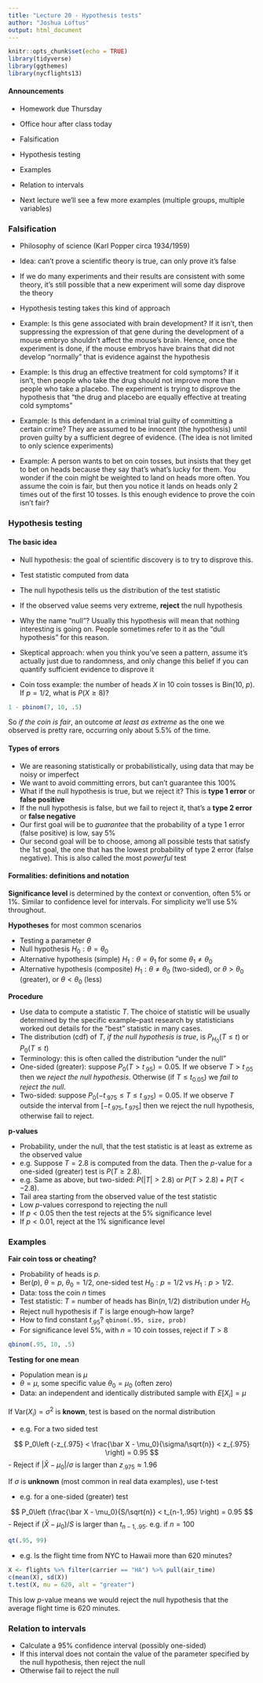 ```yaml
---
title: "Lecture 20 - Hypothesis tests"
author: "Joshua Loftus"
output: html_document
---
```


```r
knitr::opts_chunk$set(echo = TRUE)
library(tidyverse)
library(ggthemes)
library(nycflights13)
```

#### Announcements

- Homework due Thursday
- Office hour after class today

- Falsification
- Hypothesis testing
- Examples
- Relation to intervals

- Next lecture we'll see a few more examples (multiple groups, multiple variables)

### Falsification

- Philosophy of science (Karl Popper circa 1934/1959)
- Idea: can't prove a scientific theory is true, can only prove it's false
- If we do many experiments and their results are consistent with some theory, it's still possible that a new experiment will some day disprove the theory
- Hypothesis testing takes this kind of approach

- Example: Is this gene associated with brain development? If it isn't, then suppressing the expression of that gene during the development of a mouse embryo shouldn't affect the mouse's brain. Hence, once the experiment is done, if the mouse embryos have brains that did not develop "normally" that is evidence against the hypothesis

- Example: Is this drug an effective treatment for cold symptoms? If it isn't, then people who take the drug should not improve more than people who take a placebo. The experiment is trying to disprove the hypothesis that "the drug and placebo are equally effective at treating cold symptoms"

- Example: Is this defendant in a criminal trial guilty of committing a certain crime? They are assumed to be innocent (the hypothesis) until proven guilty by a sufficient degree of evidence. (The idea is not limited to only science experiments)

- Example: A person wants to bet on coin tosses, but insists that they get to bet on heads because they say that's what's lucky for them. You wonder if the coin might be weighted to land on heads more often. You assume the coin is fair, but then you notice it lands on heads only 2 times out of the first 10 tosses. Is this enough evidence to prove the coin isn't fair?

### Hypothesis testing

#### The basic idea

- Null hypothesis: the goal of scientific discovery is to try to disprove this.
- Test statistic computed from data
- The null hypothesis tells us the distribution of the test statistic
- If the observed value seems very extreme, **reject** the null hypothesis

- Why the name "null"? Usually this hypothesis will mean that nothing interesting is going on. People sometimes refer to it as the "dull hypothesis" for this reason.
- Skeptical approach: when you think you've seen a pattern, assume it's actually just due to randomness, and only change this belief if you can quantify sufficient evidence to disprove it

- Coin toss example: the number of heads $X$ in 10 coin tosses is Bin(10, $p$). If $p = 1/2$, what is $P(X \geq 8)$?

```r
1 - pbinom(7, 10, .5)
```
So *if the coin is fair*, an outcome *at least as extreme* as the one we observed is pretty rare, occurring only about 5.5\% of the time.

#### Types of errors

- We are reasoning statistically or probabilistically, using data that may be noisy or imperfect
- We want to avoid committing errors, but can't guarantee this 100\%
- What if the null hypothesis is true, but we reject it? This is **type 1 error** or **false positive**
- If the null hypothesis is false, but we fail to reject it, that's a **type 2 error** or **false negative**
- Our first goal will be to *guarantee* that the probability of a type 1 error (false positive) is low, say 5\%
- Our second goal will be to choose, among all possible tests that satisfy the 1st goal, the one that has the lowest probability of type 2 error (false negative). This is also called the most *powerful* test

#### Formalities: definitions and notation

**Significance level** is determined by the context or convention, often 5\% or 1\%. Similar to confidence level for intervals. For simplicity we'll use 5\% throughout.

**Hypotheses** for most common scenarios

- Testing a parameter $\theta$
- Null hypothesis $H_0: \theta = \theta_0$
- Alternative hypothesis (simple) $H_1 : \theta = \theta_1$ for some $\theta_1 \neq \theta_0$
- Alternative hypothesis (composite) $H_1: \theta \neq \theta_0$ (two-sided), or $\theta > \theta_0$ (greater), or $\theta < \theta_0$ (less) 

**Procedure**

- Use data to compute a statistic $T$. The choice of statistic will be usually determined by the specific example--past research by statisticians worked out details for the "best" statistic in many cases.
- The distribution (cdf) of $T$, *if the null hypothesis is true*, is $P_{H_0}(T \leq t)$ or $P_0(T \leq t)$
- Terminology: this is often called the distribution "under the null"
- One-sided (greater): suppose $P_0(T > t_{.95}) = 0.05$. If we observe $T > t_{.05}$ then we *reject the null hypothesis*. Otherwise (if $T \leq t_{0.05}$) we *fail to reject the null*.
- Two-sided: suppose $P_0(-t_{.975} \leq T \leq t_{.975}) = 0.05$. If we observe $T$ outside the interval from $[-t_{.975}, t_{.975}]$ then we reject the null hypothesis, otherwise fail to reject.

**p-values**

- Probability, under the null, that the test statistic is at least as extreme as the observed value
- e.g. Suppose $T = 2.8$ is computed from the data. Then the $p$-value for a one-sided (greater) test is $P(T \geq 2.8)$.
- e.g. Same as above, but two-sided: $P(|T| > 2.8)$ or $P(T > 2.8) + P(T < -2.8)$.
- Tail area starting from the observed value of the test statistic
- Low $p$-values correspond to rejecting the null
- If $p < 0.05$ then the test rejects at the 5\% significance level
- If $p < 0.01$, reject at the 1\% significance level

### Examples

**Fair coin toss or cheating?**

- Probability of heads is $p$.
- Ber($p$), $\theta = p$, $\theta_0 = 1/2$, one-sided test $H_0 : p = 1/2$ vs $H_1 : p > 1/2$.
- Data: toss the coin $n$ times
- Test statistic: $T$ = number of heads has Bin($n, 1/2$) distribution under $H_0$
- Reject null hypothesis if $T$ is large enough--how large? 
- How to find constant $t_{.95}$? `qbinom(.95, size, prob)`
- For significance level 5\%, with $n = 10$ coin tosses, reject if $T > 8$

```r
qbinom(.95, 10, .5)
```

**Testing for one mean**

- Population mean is $\mu$
- $\theta = \mu$, some specific value $\theta_0 = \mu_0$ (often zero)
- Data: an independent and identically distributed sample with $E[X_i] = \mu$

If $\text{Var}(X_i) = \sigma^2$ is **known**, test is based on the normal distribution

- e.g. For a two sided test

$$
P_0\left (-z_{.975} < \frac{\bar X - \mu_0}{\sigma/\sqrt{n}} < z_{.975} \right) = 0.95
$$
- Reject if $|\bar X - \mu_0|/\sigma$ is larger than $z_{.975} \approx 1.96$

If $\sigma$ is **unknown** (most common in real data examples), use $t$-test

- e.g. for a one-sided (greater) test

$$
P_0\left (\frac{\bar X - \mu_0}{S/\sqrt{n}} < t_{n-1,.95} \right) = 0.95
$$
- Reject if $(\bar X - \mu_0)/S$ is larger than $t_{n-1,.95}$. e.g. if $n = 100$

```r
qt(.95, 99)
```

- e.g. Is the flight time from NYC to Hawaii more than 620 minutes?

```r
X <- flights %>% filter(carrier == "HA") %>% pull(air_time)
c(mean(X), sd(X))
t.test(X, mu = 620, alt = "greater")
```
This low $p$-value means we would reject the null hypothesis that the average flight time is 620 minutes.

### Relation to intervals

- Calculate a 95\% confidence interval (possibly one-sided)
- If this interval does not contain the value of the parameter specified by the null hypothesis, then reject the null
- Otherwise fail to reject the null


